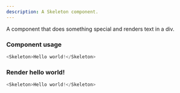 ```yaml
---
description: A Skeleton component.
---
```



A component that does something special and renders text in a div.

### Component usage
```js
<Skeleton>Hello world!</Skeleton>
```

### Render hello world!

```js live
<Skeleton>Hello world!</Skeleton>
```
